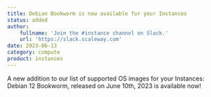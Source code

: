 ```yaml
---
title: Debian Bookworm is now available for your Instances
status: added
author:
    fullname: 'Join the #instance channel on Slack.'
    url: 'https://slack.scaleway.com'
date: 2023-06-13
category: compute
product: instances
---
```


A new addition to our list of supported OS images for your Instances: Debian 12 Bookworm, released on June 10th, 2023 is available now!

